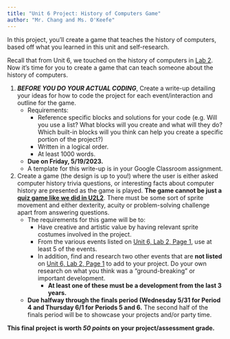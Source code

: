 ```yaml
---
title: "Unit 6 Project: History of Computers Game"
author: "Mr. Chang and Ms. O'Keefe"
---
```



::: {.learn}
In this project, you'll create a game that teaches the history of computers, based off what you learned in this unit and self-research.
:::

Recall that from Unit 6, we touched on the history of computers in [Lab 2](https://bjc.echa.ng/unit-6/lab-2/page-1.html). Now it's time for you to create a game that can teach someone about the history of computers.

::: {.forYouToDo}
1. ***BEFORE YOU DO YOUR ACTUAL CODING***, Create a write-up detailing your ideas for how to code the project for each event/interaction and outline for the game.
    - Requirements:
        * Reference specific blocks and solutions for your code (e.g. Will you use a list? What blocks will you create and what will they do? Which built-in blocks will you think can help you create a specific portion of the project?)
        * Written in a logical order.
        * At least 1000 words.
    - **Due on Friday, 5/19/2023.**
    - A template for this write-up is in your Google Classroom assignment.

2. Create a game (the design is up to you!) where the user is either asked computer history trivia questions, or interesting facts about computer history are presented as the game is played. **The game cannot be just a [quiz game like we did in U2L2](https://bjc.echa.ng/unit-2/lab-2/page-2.html)**. There must be some sort of sprite movement and either dexterity, acuity or problem-solving challenge apart from answering questions. 
    - The requirements for this game will be to:
        * Have creative and artistic value by having relevant sprite costumes involved in the project.
        * From the various events listed on [Unit 6, Lab 2, Page 1](https://bjc.echa.ng/unit-6/lab-2/page-1.html), use at least 5 of the events.
        * In addition, find and research two other events that are **not listed** on [Unit 6, Lab 2, Page 1](https://bjc.echa.ng/unit-6/lab-2/page-1.html) to add to your project. Do your own research on what you think was a "ground-breaking" or important development.
            - **At least one of these must be a development from the last 3 years.**
    - **Due halfway through the finals period (Wednesday 5/31 for Period 4 and Thursday 6/1 for Periods 5 and 6.** The second half of the finals period will be to showcase your projects and/or party time.
    
:::

**This final project is worth *50 points* on your project/assessment grade.**




